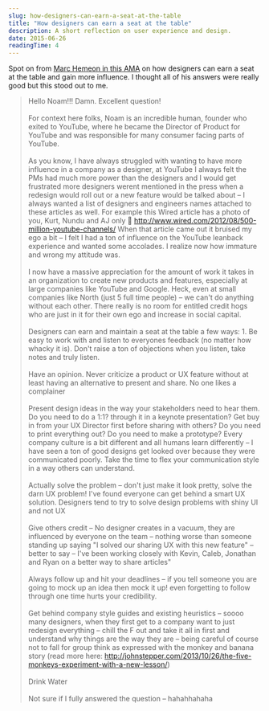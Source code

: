 ```yaml
---
slug: how-designers-can-earn-a-seat-at-the-table
title: "How designers can earn a seat at the table"
description: A short reflection on user experience and design.
date: 2015-06-26
readingTime: 4
---
```


Spot on from <a href="https://www.designernews.co/stories/51481-ama-marc-hemeon-cofounder-north-designer-at-hodinkee--" target="_blank">Marc Hemeon in this AMA</a> on how designers can earn a seat at the table and gain more influence. I thought all of his answers were really good but this stood out to me.


>Hello Noam!!! Damn. Excellent question!
<br /><br />
For context here folks, Noam is an incredible human, founder who exited to YouTube, where he became the Director of Product for YouTube and was responsible for many consumer facing parts of YouTube.
<br /><br />
As you know, I have always struggled with wanting to have more influence in a company as a designer, at YouTube I always felt the PMs had much more power than the designers and I would get frustrated more designers werent mentioned in the press when a redesign would roll out or a new feature would be talked about &#8211; I always wanted a list of designers and engineers names attached to these articles as well. For example this Wired article has a photo of you, Kurt, Nundu and AJ only 🙁 http://www.wired.com/2012/08/500-million-youtube-channels/ When that article came out it bruised my ego a bit &#8211; I felt I had a ton of influence on the YouTube leanback experience and wanted some accolades. I realize now how immature and wrong my attitude was.
<br /><br />
I now have a massive appreciation for the amount of work it takes in an organization to create new products and features, especially at large companies like YouTube and Google. Heck, even at small companies like North (just 5 full time people) &#8211; we can't do anything without each other. There really is no room for entitled credit hogs who are just in it for their own ego and increase in social capital.
<br /><br />
Designers can earn and maintain a seat at the table a few ways: 1. Be easy to work with and listen to everyones feedback (no matter how whacky it is). Don't raise a ton of objections when you listen, take notes and truly listen.
<br /><br />
Have an opinion. Never criticize a product or UX feature without at least having an alternative to present and share. No one likes a complainer
<br /><br />
Present design ideas in the way your stakeholders need to hear them. Do you need to do a 1:1? through it in a keynote presentation? Get buy in from your UX Director first before sharing with others? Do you need to print everything out? Do you need to make a prototype? Every company culture is a bit different and all humans learn differently &#8211; I have seen a ton of good designs get looked over because they were communicated poorly. Take the time to flex your communication style in a way others can understand.
<br /><br />
Actually solve the problem &#8211; don't just make it look pretty, solve the darn UX problem! I've found everyone can get behind a smart UX solution. Designers tend to try to solve design problems with shiny UI and not UX
<br /><br />
Give others credit &#8211; No designer creates in a vacuum, they are influenced by everyone on the team &#8211; nothing worse than someone standing up saying "I solved our sharing UX with this new feature" &#8211; better to say &#8211; I've been working closely with Kevin, Caleb, Jonathan and Ryan on a better way to share articles"
<br /><br />
Always follow up and hit your deadlines &#8211; if you tell someone you are going to mock up an idea then mock it up! even forgetting to follow through one time hurts your credibility.
<br /><br />
Get behind company style guides and existing heuristics &#8211; soooo many designers, when they first get to a company want to just redesign everything &#8211; chill the F out and take it all in first and understand why things are the way they are &#8211; being careful of course not to fall for group think as expressed with the monkey and banana story (read more here: http://johnstepper.com/2013/10/26/the-five-monkeys-experiment-with-a-new-lesson/)
<br /><br />
Drink Water
<br /><br />
Not sure if I fully answered the question &#8211; hahahhahaha